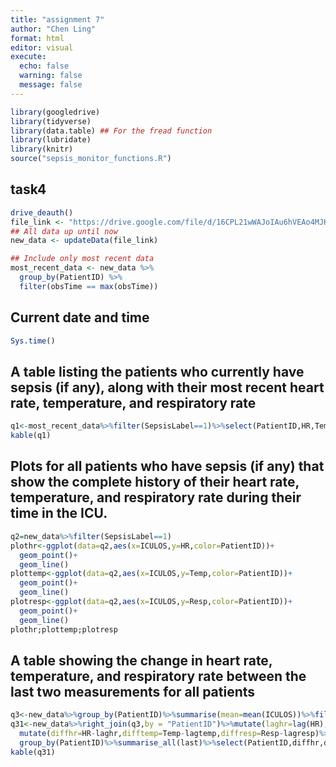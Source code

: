 ```yaml
---
title: "assignment 7"
author: "Chen Ling"
format: html
editor: visual
execute: 
  echo: false 
  warning: false
  message: false
---
```


```r

library(googledrive)
library(tidyverse)
library(data.table) ## For the fread function
library(lubridate)
library(knitr)
source("sepsis_monitor_functions.R")
```

## task4

```r
drive_deauth()
file_link <- "https://drive.google.com/file/d/16CPL21wWAJoIAu6hVEAo4MJKByGpBhag/view?usp=share_link"
## All data up until now
new_data <- updateData(file_link)

## Include only most recent data
most_recent_data <- new_data %>%
  group_by(PatientID) %>%
  filter(obsTime == max(obsTime))

```

## Current date and time

```r
Sys.time()
```

## A table listing the patients who currently have sepsis (if any), along with their most recent heart rate, temperature, and respiratory rate

```r
q1<-most_recent_data%>%filter(SepsisLabel==1)%>%select(PatientID,HR,Temp,Resp)
kable(q1)
```

## Plots for all patients who have sepsis (if any) that show the complete history of their heart rate, temperature, and respiratory rate during their time in the ICU.

```r
q2=new_data%>%filter(SepsisLabel==1)
plothr<-ggplot(data=q2,aes(x=ICULOS,y=HR,color=PatientID))+
  geom_point()+
  geom_line()
plottemp<-ggplot(data=q2,aes(x=ICULOS,y=Temp,color=PatientID))+
  geom_point()+
  geom_line()
plotresp<-ggplot(data=q2,aes(x=ICULOS,y=Resp,color=PatientID))+
  geom_point()+
  geom_line()
plothr;plottemp;plotresp
```

## A table showing the change in heart rate, temperature, and respiratory rate between the last two measurements for all patients

```r
q3<-new_data%>%group_by(PatientID)%>%summarise(mean=mean(ICULOS))%>%filter(mean>0)%>%select(PatientID)
q31<-new_data%>%right_join(q3,by = "PatientID")%>%mutate(laghr=lag(HR),lagtemp=lag(Temp),lagresp=lag(Resp))%>%
  mutate(diffhr=HR-laghr,difftemp=Temp-lagtemp,diffresp=Resp-lagresp)%>%
  group_by(PatientID)%>%summarise_all(last)%>%select(PatientID,diffhr,difftemp,diffresp)
kable(q31)
  
```
